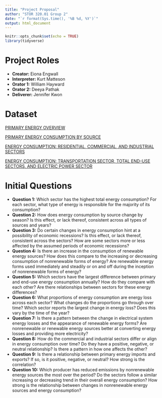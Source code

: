 ---
title: "Project Proposal"
author: "STOR 320.01 Group 2"
date: "`r format(Sys.time(), '%B %d, %Y')`"
output: html_document
---

```{r setup, include=FALSE}
knitr::opts_chunk$set(echo = TRUE)
library(tidyverse)
```

# Project Roles

- **Creator:** Eiona Engwall
- **Interpreter:** Kurt Matteson
- **Orator 1:** William Hayward
- **Orator 2:** Deeya Pathak
- **Deliverer:** Jennifer Kwon

# Dataset

[PRIMARY ENERGY OVERVIEW](https://www.eia.gov/totalenergy/data/browser/index.php?tbl=T01.01#/?f=M&start=200001)

[PRIMARY ENERGY CONSUMPTION BY SOURCE](https://www.eia.gov/totalenergy/data/browser/index.php?tbl=T01.03#/?f=M)

[ENERGY CONSUMPTION: RESIDENTIAL, COMMERCIAL, AND INDUSTRIAL SECTORS](https://www.eia.gov/totalenergy/data/browser/index.php?tbl=T02.01A#/?f=M&start=200001)

[ENERGY CONSUMPTION: TRANSPORTATION SECTOR, TOTAL END-USE SECTORS, AND ELECTRIC POWER SECTOR](https://www.eia.gov/totalenergy/data/browser/index.php?tbl=T02.01B#/?f=M&start=200001)


# Initial Questions

- **Question 1:** Which sector has the highest total energy consumption? For each sector, what type of energy is responsible for the majority of its consumption? 
- **Question 2:** How does energy consumption by source change by season? Is this effect, or lack thereof, consistent across all types of sources and years?
- **Question 3:** Do certain changes in energy consumption hint at a possibility of economic recessions? Is this effect, or lack thereof, consistent across the sectors? How are some sectors more or less affected by the assumed periods of economic recessions?
- **Question 4:** Is there an increase in the consumption of renewable energy sources? How does this compare to the increasing or decreasing consumption of nonrenewable forms of energy? Are renewable energy forms used immediately and steadily or on and off during the inception of nonrenewable forms of energy?
- **Question 5:** Which sectors have the largest difference between primary and end-use energy consumption annually? How do they compare with each other? Are there relationships between sectors for these energy differences?
- **Question 6:** What proportions of energy consumption are energy loss across each sector? What changes do the proportions go through over time? Which sector reports the largest change in energy loss? Does this vary by the time of the year?
- **Question 7:** Is there a pattern between the change in electrical system energy losses and the appearance of renewable energy forms? Are nonrenewable or renewable energy sources better at converting energy losses and providing more electricity? 
- **Question 8:** How do the commercial and industrial sectors differ or align in energy consumption over time? Do they have a positive, negative, or neutral relationship? Is there a pattern in how one affects the other?
- **Question 9:** Is there a relationship between primary energy imports and exports? If so, is it positive, negative, or neutral? How strong is the correlation?
- **Question 10:** Which producer has reduced emissions by nonrenewable energy sources the most over the period? Do the sectors follow a similar increasing or decreasing trend in their overall energy consumption? How strong is the relationship between changes in nonrenewable energy sources and energy consumption?
